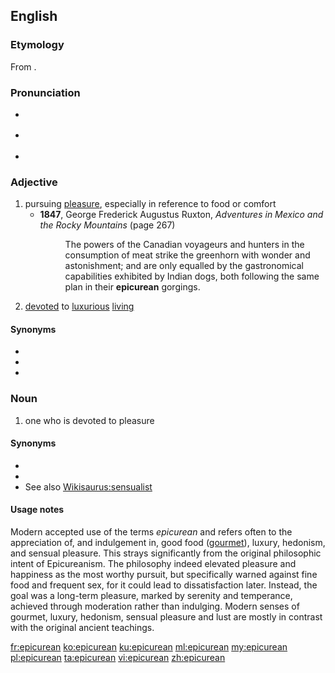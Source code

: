 {{also|Epicurean}}
==English==

===Etymology===
From {{term|Epicurean||follower of Epicureanism|lang=en}}.

===Pronunciation===
* {{a|UK}} {{IPA|/ˌepɪkjʊəˈriːən/|lang=en}}
* {{a|US}} {{IPA|/ˌepɪkjʊˈriːən/|lang=en}}
* {{audio|En-us-epicurean.ogg|Audio (US)|lang=en}}

===Adjective===
{{en-adj}}

# pursuing [[pleasure]], especially in reference to food or comfort
#* '''1847''', George Frederick Augustus Ruxton, ''Adventures in Mexico and the Rocky Mountains'' (page 267)
#*: The powers of the Canadian voyageurs and hunters in the consumption of meat strike the greenhorn with wonder and astonishment; and are only equalled by the gastronomical capabilities exhibited by Indian dogs, both following the same plan in their '''epicurean''' gorgings.
# [[devote]]d to [[luxurious]] [[live|living]]

====Synonyms====
* {{l/en|gluttonous}}
* {{l/en|hedonistic}}
* {{l/en|libertine}}

===Noun===
{{en-noun}}

# one who is devoted to pleasure

====Synonyms====
* {{l/en|glutton}}
* {{l/en|hedonist}}
* See also [[Wikisaurus:sensualist]]

====Usage notes====
Modern accepted use of the terms ''epicurean'' and {{term|Epicureanism|lang=en}} refers often to the appreciation of, and indulgement in, good food ([[gourmet]]), luxury, hedonism, and sensual pleasure. This strays significantly from the original philosophic intent of Epicureanism. The philosophy indeed elevated pleasure and happiness as the most worthy pursuit, but specifically warned against fine food and frequent sex, for it could lead to dissatisfaction later. Instead, the goal was a long-term pleasure, marked by serenity and temperance, achieved through moderation rather than indulging. Modern senses of gourmet, luxury, hedonism, sensual pleasure and lust are mostly in contrast with the original ancient teachings.

[[fr:epicurean]]
[[ko:epicurean]]
[[ku:epicurean]]
[[ml:epicurean]]
[[my:epicurean]]
[[pl:epicurean]]
[[ta:epicurean]]
[[vi:epicurean]]
[[zh:epicurean]]